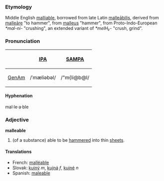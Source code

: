=== Etymology ===
Middle English [[malliable]], borrowed from late Latin [[malleabilis|malleābilis]], derived from [[malleare|malleāre]] "to hammer", from [[malleus]] "hammer", from Proto-Indo-European ''*mal-ni-'' "crushing", an extended variant of ''*melH₂-'' "crush, grind".

===Pronunciation===
{| border=1 cellpadding=5
! !! [[w:IPA|IPA]] !! [[w:SAMPA|SAMPA]]
|-
! [[GenAm]]
| /ˈmæliəbəl/ || /"m{li@b@l/
|}

==== Hyphenation ====
mal·le·a·ble

=== Adjective ===
'''malleable'''
# (of a substance) able to be [[hammer]]ed into thin [[sheet]]s.

====Translations====
*French: [[malléable]]
*Slovak: [[kujný]] ''m'', [[kujná]] ''f'', [[kujné]] ''n''
*Spanish: [[maleable]]